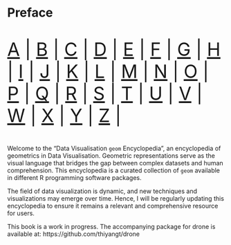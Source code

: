 # Preface {.unnumbered}

::: {style="font-size: 300%;"}

 [A](#sec-a) | [B](#sec-b) | [C](#sec-c) | [D](#sec-d) | [E](#sec-e) | [F](#sec-f) | [G](#sec-g) | [H](#sec-h) | [I](#sec-i) | [J](#sec-j) | [K](#sec-k) | [L](#sec-l) | [M](#sec-m) | [N](#sec-n) | [O](#sec-o) | [ P](#sec-p) | [Q](#sec-q) | [R](#sec-r) | [S](#sec-s) | [T](#sec-t) | [U](#sec-u) | [V](#sec-v) | [W](#sec-w) | [X](#sec-x) | [Y](#sec-y) | [Z](#sec-z) |

:::

Welcome to the "Data Visualisation `geom` Encyclopedia", an encyclopedia of geometrics in Data Visualisation. Geometric representations serve as the visual language that bridges the gap between complex datasets and human comprehension. This encyclopedia is a curated collection of `geom` available in different R programming software packages.

The field of data visualization is dynamic, and new techniques and visualizations may emerge over time. Hence, I will be regularly updating this encyclopedia to ensure it remains a relevant and comprehensive resource for users.


This book is a work in progress. The accompanying package for drone is available at: https://github.com/thiyangt/drone